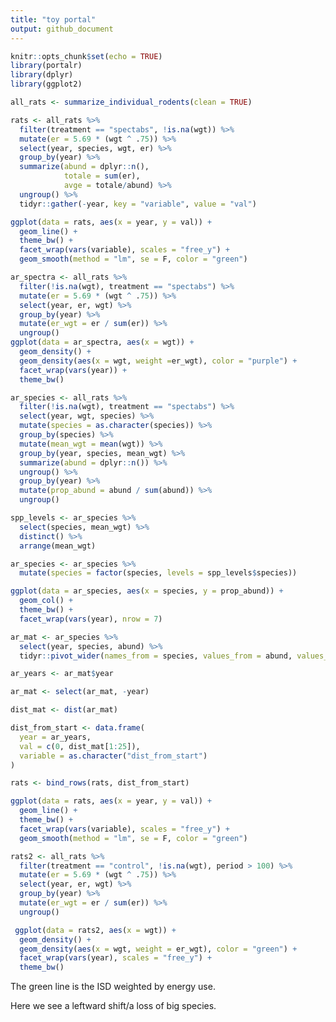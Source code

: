 ```yaml
---
title: "toy portal"
output: github_document
---
```


```r
knitr::opts_chunk$set(echo = TRUE)
library(portalr)
library(dplyr)
library(ggplot2)
```

```r

all_rats <- summarize_individual_rodents(clean = TRUE)

rats <- all_rats %>%
  filter(treatment == "spectabs", !is.na(wgt)) %>%
  mutate(er = 5.69 * (wgt ^ .75)) %>%
  select(year, species, wgt, er) %>%
  group_by(year) %>%
  summarize(abund = dplyr::n(),
            totale = sum(er),
            avge = totale/abund) %>%
  ungroup() %>%
  tidyr::gather(-year, key = "variable", value = "val")

ggplot(data = rats, aes(x = year, y = val)) +
  geom_line() +
  theme_bw() +
  facet_wrap(vars(variable), scales = "free_y") +
  geom_smooth(method = "lm", se = F, color = "green")

```

```r
ar_spectra <- all_rats %>%
  filter(!is.na(wgt), treatment == "spectabs") %>%
  mutate(er = 5.69 * (wgt ^ .75)) %>%
  select(year, er, wgt) %>%
  group_by(year) %>%
  mutate(er_wgt = er / sum(er)) %>%
  ungroup()
ggplot(data = ar_spectra, aes(x = wgt)) +
  geom_density() +
  geom_density(aes(x = wgt, weight =er_wgt), color = "purple") +
  facet_wrap(vars(year)) +
  theme_bw()

```

```r
ar_species <- all_rats %>%
  filter(!is.na(wgt), treatment == "spectabs") %>%
  select(year, wgt, species) %>%
  mutate(species = as.character(species)) %>%
  group_by(species) %>%
  mutate(mean_wgt = mean(wgt)) %>%
  group_by(year, species, mean_wgt) %>%
  summarize(abund = dplyr::n()) %>%
  ungroup() %>%
  group_by(year) %>%
  mutate(prop_abund = abund / sum(abund)) %>%
  ungroup()

spp_levels <- ar_species %>%
  select(species, mean_wgt) %>%
  distinct() %>%
  arrange(mean_wgt)

ar_species <- ar_species %>%
  mutate(species = factor(species, levels = spp_levels$species))

ggplot(data = ar_species, aes(x = species, y = prop_abund)) +
  geom_col() +
  theme_bw() +
  facet_wrap(vars(year), nrow = 7)
```

```r

ar_mat <- ar_species %>%
  select(year, species, abund) %>%
  tidyr::pivot_wider(names_from = species, values_from = abund, values_fill = list(abund = 0))

ar_years <- ar_mat$year

ar_mat <- select(ar_mat, -year)

dist_mat <- dist(ar_mat)

dist_from_start <- data.frame(
  year = ar_years,
  val = c(0, dist_mat[1:25]),
  variable = as.character("dist_from_start")
)

rats <- bind_rows(rats, dist_from_start)

ggplot(data = rats, aes(x = year, y = val)) +
  geom_line() +
  theme_bw() +
  facet_wrap(vars(variable), scales = "free_y") +
  geom_smooth(method = "lm", se = F, color = "green")

```

```r

rats2 <- all_rats %>%
  filter(treatment == "control", !is.na(wgt), period > 100) %>%
  mutate(er = 5.69 * (wgt ^ .75)) %>%
  select(year, er, wgt) %>%
  group_by(year) %>%
  mutate(er_wgt = er / sum(er)) %>%
  ungroup()

 ggplot(data = rats2, aes(x = wgt)) +
  geom_density() +
  geom_density(aes(x = wgt, weight = er_wgt), color = "green") +
  facet_wrap(vars(year), scales = "free_y") +
  theme_bw()

```


The green line is the ISD weighted by energy use.

Here we see a leftward shift/a loss of big species.
